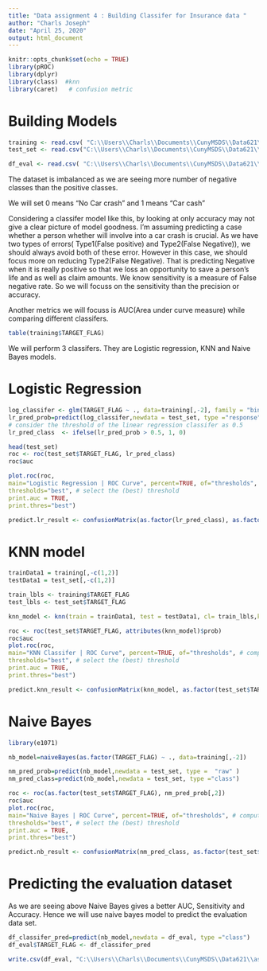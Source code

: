 ```yaml
---
title: "Data assignment 4 : Building Classifer for Insurance data "
author: "Charls Joseph"
date: "April 25, 2020"
output: html_document
---
```


```r
knitr::opts_chunk$set(echo = TRUE)
library(pROC)
library(dplyr)
library(class)  #knn
library(caret)   # confusion metric
```


# Building Models


```r

training <- read.csv( "C:\\Users\\Charls\\Documents\\CunyMSDS\\Data621\\assignments\\data621\\Data621-Assignment4\\insurance_tf_train.csv")[-1]
test_set <- read.csv("C:\\Users\\Charls\\Documents\\CunyMSDS\\Data621\\assignments\\data621\\Data621-Assignment4\\insurance_tf_test.csv")[-1]

df_eval <- read.csv( "C:\\Users\\Charls\\Documents\\CunyMSDS\\Data621\\assignments\\data621\\Data621-Assignment4\\insurance_tf_eval.csv")[-1]

```

The dataset is imbalanced as we are seeing more number of negative classes than the positive classes. 

We will set 0 means "No Car crash" and 1 means "Car cash"

Considering a classifer model like this, by looking at only accuracy may not give a clear picture of model goodness. I'm assuming predicting a case whether a person whether will involve into a car crash is crucial.
As we have two types of errors( Type1(False positive) and Type2(False Negative)), we should always avoid both of these error. However in this case, we should focus more on reducing Type2(False Negative). That is predicting Negative when it is really positive so that we loss an opportunity to save a person's life and as well as claim amounts. We know sensitivity is a measure of False negative rate. So we will focuss on the sensitivity than the precision or accuracy. 

Another metrics we will focuss is AUC(Area under curve measure) while comparing different classifers. 



```r
table(training$TARGET_FLAG)

```

We will perform 3 classifers. They are Logistic regression, KNN and Naive Bayes models. 

# Logistic Regression

```r

log_classifer <- glm(TARGET_FLAG ~ ., data=training[,-2], family = "binomial")
lr_pred_prob=predict(log_classifer,newdata = test_set, type ="response" )
# consider the threshold of the linear regression classifer as 0.5
lr_pred_class  <- ifelse(lr_pred_prob > 0.5, 1, 0)

head(test_set)
roc <- roc(test_set$TARGET_FLAG, lr_pred_class)
roc$auc

plot.roc(roc,
main="Logistic Regression | ROC Curve", percent=TRUE, of="thresholds", # compute AUC (of threshold)
thresholds="best", # select the (best) threshold
print.auc = TRUE, 
print.thres="best") 

predict.lr_result <- confusionMatrix(as.factor(lr_pred_class), as.factor(test_set$TARGET_FLAG), positive = "1")

```

# KNN model

```r

trainData1 = training[,-c(1,2)]
testData1 = test_set[,-c(1,2)]

train_lbls <- training$TARGET_FLAG
test_lbls <- test_set$TARGET_FLAG

knn_model <- knn(train = trainData1, test = testData1, cl= train_lbls,k = 7, prob = TRUE)

roc <- roc(test_set$TARGET_FLAG, attributes(knn_model)$prob)
roc$auc
plot.roc(roc,
main="KNN Classifer | ROC Curve", percent=TRUE, of="thresholds", # compute AUC (of threshold)
thresholds="best", # select the (best) threshold
print.auc = TRUE, 
print.thres="best") 

predict.knn_result <- confusionMatrix(knn_model, as.factor(test_set$TARGET_FLAG), positive = "1")

```

# Naive Bayes

```r
library(e1071)

nb_model=naiveBayes(as.factor(TARGET_FLAG) ~ ., data=training[,-2])

nm_pred_prob=predict(nb_model,newdata = test_set, type =  "raw" )
nm_pred_class=predict(nb_model,newdata = test_set, type ="class")

roc <- roc(as.factor(test_set$TARGET_FLAG), nm_pred_prob[,2])
roc$auc
plot.roc(roc,
main="Naive Bayes | ROC Curve", percent=TRUE, of="thresholds", # compute AUC (of threshold)
thresholds="best", # select the (best) threshold
print.auc = TRUE, 
print.thres="best") 

predict.nb_result <- confusionMatrix(nm_pred_class, as.factor(test_set$TARGET_FLAG), positive = "1")

```

# Predicting the evaluation dataset 

As we are seeing above Naive Bayes gives a better AUC, Sensitivity and Accuracy. Hence we will use naive bayes model to predict the evaluation data set. 

```r

df_classifer_pred=predict(nb_model,newdata = df_eval, type ="class")
df_eval$TARGET_FLAG <- df_classifer_pred

write.csv(df_eval, "C:\\Users\\Charls\\Documents\\CunyMSDS\\Data621\\assignments\\data621\\Data621-Assignment4\\eval_results.csv")

```
